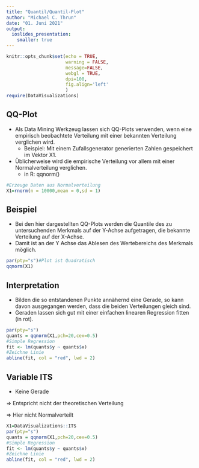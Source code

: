 ---
title: "Quantil/Quantil-Plot"
author: "Michael C. Thrun"
date: "01. Juni 2021"
output: 
  ioslides_presentation:
    smaller: true
---
<style>
  slides > slide {
  overflow-x: auto !important;
  overflow-y: auto !important;
  }
</style>
```{r setup, include=FALSE}
knitr::opts_chunk$set(echo = TRUE,
                      warning = FALSE,
                      message=FALSE,
                      webgl = TRUE,
                      dpi=100,
                      fig.align='left'
                      )
require(DataVisualizations)
```

## QQ-Plot
- Als Data Mining Werkzeug lassen sich QQ-Plots verwenden, wenn eine empirisch beobachtete Verteilung mit einer bekannten Verteilung verglichen wird.
    - Beispiel: Mit einem Zufallsgenerator generierten Zahlen gespeichert im Vektor X1.
- Üblicherweise wird die empirische Verteilung vor allem mit einer Normalverteilung verglichen.
    - in R: qqnorm()

```{r}
#Erzeuge Daten aus Normalverteilung
X1=rnorm(n = 10000,mean = 0,sd = 1)
```

## Beispiel
- Bei den hier dargestellten QQ-Plots werden die Quantile des zu untersuchenden Merkmals auf der Y-Achse aufgetragen, die bekannte Verteilung auf der X-Achse. 
- Damit ist an der Y Achse das Ablesen des Wertebereichs des Merkmals möglich.


```{r}
par(pty="s")#Plot ist Quadratisch
qqnorm(X1)
```

## Interpretation
- Bilden die so entstandenen Punkte annähernd eine Gerade, so kann davon ausgegangen werden, dass die beiden Verteilungen gleich sind.
- Geraden lassen sich gut mit einer einfachen linearen Regression fitten (in rot).

```{r}
par(pty="s")
quants = qqnorm(X1,pch=20,cex=0.5)
#Simple Regression
fit <- lm(quants$y ~ quants$x)
#Zeichne Linie
abline(fit, col = "red", lwd = 2)
```

## Variable ITS
- Keine Gerade

=> Entspricht nicht der theoretischen Verteilung

=> Hier nicht Normalverteilt

```{r}
X1=DataVisualizations::ITS
par(pty="s")
quants = qqnorm(X1,pch=20,cex=0.5)
#Simple Regression
fit <- lm(quants$y ~ quants$x)
#Zeichne Linie
abline(fit, col = "red", lwd = 2)
```
